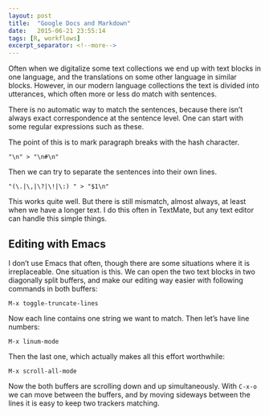```yaml
---
layout: post
title:  "Google Docs and Markdown"
date:   2015-06-21 23:55:14
tags: [R, workflows]
excerpt_separator: <!--more-->
---
```


Often when we digitalize some text collections we end up with text blocks in one language, and the translations on some other language in similar blocks. However, in our modern language collections the text is divided into utterances, which often more or less do match with sentences.

There is no automatic way to match the sentences, because there isn't always exact correspondence at the sentence level. One can start with some regular expressions such as these.

The point of this is to mark paragraph breaks with the hash character.

    "\n" > "\n#\n"

Then we can try to separate the sentences into their own lines.

    "(\.|\,|\?|\!|\:) " > "$1\n"

This works quite well. But there is still mismatch, almost always, at least when we have a longer text. I do this often in TextMate, but any text editor can handle this simple things.

## Editing with Emacs

I don't use Emacs that often, though there are some situations where it is irreplaceable. One situation is this. We can open the two text blocks in two diagonally split buffers, and make our editing way easier with following commands in both buffers:

    M-x toggle-truncate-lines

Now each line contains one string we want to match. Then let's have line numbers:

    M-x linum-mode

Then the last one, which actually makes all this effort worthwhile:

    M-x scroll-all-mode

Now the both buffers are scrolling down and up simultaneously. With `C-x-o` we can move between the buffers, and by moving sideways between the lines it is easy to keep two trackers matching.
